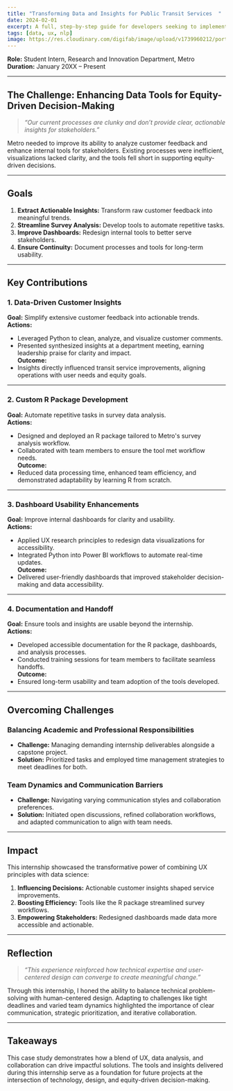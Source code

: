 ```yaml
---
title: "Transforming Data and Insights for Public Transit Services  "
date: 2024-02-01
excerpt: A full, step-by-step guide for developers seeking to implement a portfolio or blog publication with Astro.
tags: [data, ux, nlp]
image: https://res.cloudinary.com/digifab/image/upload/v1739960212/portfolio/home-assets-5-KCM_hcyyta.png
---
```


**Role:** Student Intern, Research and Innovation Department, Metro  
**Duration:** January 20XX – Present

---

## **The Challenge: Enhancing Data Tools for Equity-Driven Decision-Making**

> _“Our current processes are clunky and don’t provide clear, actionable insights for stakeholders.”_

Metro needed to improve its ability to analyze customer feedback and enhance internal tools for stakeholders. Existing processes were inefficient, visualizations lacked clarity, and the tools fell short in supporting equity-driven decisions.

---

## **Goals**

1. **Extract Actionable Insights:** Transform raw customer feedback into meaningful trends.
2. **Streamline Survey Analysis:** Develop tools to automate repetitive tasks.
3. **Improve Dashboards:** Redesign internal tools to better serve stakeholders.
4. **Ensure Continuity:** Document processes and tools for long-term usability.

---

## **Key Contributions**

### **1. Data-Driven Customer Insights**

**Goal:** Simplify extensive customer feedback into actionable trends.  
**Actions:**

- Leveraged Python to clean, analyze, and visualize customer comments.
- Presented synthesized insights at a department meeting, earning leadership praise for clarity and impact.  
  **Outcome:**
- Insights directly influenced transit service improvements, aligning operations with user needs and equity goals.

---

### **2. Custom R Package Development**

**Goal:** Automate repetitive tasks in survey data analysis.  
**Actions:**

- Designed and deployed an R package tailored to Metro's survey analysis workflow.
- Collaborated with team members to ensure the tool met workflow needs.  
  **Outcome:**
- Reduced data processing time, enhanced team efficiency, and demonstrated adaptability by learning R from scratch.

---

### **3. Dashboard Usability Enhancements**

**Goal:** Improve internal dashboards for clarity and usability.  
**Actions:**

- Applied UX research principles to redesign data visualizations for accessibility.
- Integrated Python into Power BI workflows to automate real-time updates.  
  **Outcome:**
- Delivered user-friendly dashboards that improved stakeholder decision-making and data accessibility.

---

### **4. Documentation and Handoff**

**Goal:** Ensure tools and insights are usable beyond the internship.  
**Actions:**

- Developed accessible documentation for the R package, dashboards, and analysis processes.
- Conducted training sessions for team members to facilitate seamless handoffs.  
  **Outcome:**
- Ensured long-term usability and team adoption of the tools developed.

---

## **Overcoming Challenges**

### **Balancing Academic and Professional Responsibilities**

- **Challenge:** Managing demanding internship deliverables alongside a capstone project.
- **Solution:** Prioritized tasks and employed time management strategies to meet deadlines for both.

### **Team Dynamics and Communication Barriers**

- **Challenge:** Navigating varying communication styles and collaboration preferences.
- **Solution:** Initiated open discussions, refined collaboration workflows, and adapted communication to align with team needs.

---

## **Impact**

This internship showcased the transformative power of combining UX principles with data science:

1. **Influencing Decisions:** Actionable customer insights shaped service improvements.
2. **Boosting Efficiency:** Tools like the R package streamlined survey workflows.
3. **Empowering Stakeholders:** Redesigned dashboards made data more accessible and actionable.

---

## **Reflection**

> _“This experience reinforced how technical expertise and user-centered design can converge to create meaningful change.”_

Through this internship, I honed the ability to balance technical problem-solving with human-centered design. Adapting to challenges like tight deadlines and varied team dynamics highlighted the importance of clear communication, strategic prioritization, and iterative collaboration.

---

## **Takeaways**

This case study demonstrates how a blend of UX, data analysis, and collaboration can drive impactful solutions. The tools and insights delivered during this internship serve as a foundation for future projects at the intersection of technology, design, and equity-driven decision-making.
